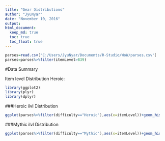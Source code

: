 ---
title: "Gear Distributions"
author: "JyuNyar"
date: "November 10, 2016"
output: 
html_document:
  keep_md: true
  toc: true
  toc_float: true
---

```{r setup,echo=FALSE, results='hide', message=FALSE, warning=FALSE}
parses=read.csv("C:/Users/JyuNyar/Documents/R-Studio/WoW/parses.csv")
parses=parses%>%filter(itemLevel>839)
```

#Data Summary

Item level Distribution Heroic: 

```{r libraries}
library(ggplot2)
library(plyr)
library(dplyr)
```


###Heroic ilvl Distribution
```{r heroic_hist,fig.width=6,fig.height=5,dpi=200}
ggplot(parses%>%filter(difficulty=="Heroic"),aes(x=itemLevel))+geom_histogram(binwidth=1)+ggtitle("ilvl Distrution for all Heroic Parses")
```

###Mythic ilvl Distribution
```{r mythic_hist,fig.width=6,fig.height=5,dpi=200}
ggplot(parses%>%filter(difficulty=="Mythic"),aes(x=itemLevel))+geom_histogram(binwidth=1)+ggtitle("ilvl Distrution for all Mythic Parses")
```
